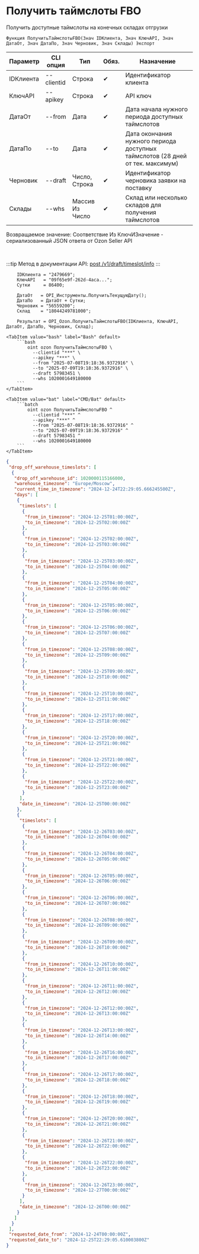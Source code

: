 ﻿---
sidebar_position: 6
description: Получить таймслоты FBO и другие функции для работы с Ozon в Открытом пакете интеграций - бесплатной open-source библиотеке интеграций для 1С:Предприятие 8, OneScript и CLI
keywords: [1C, 1С, 1С:Предприятие, 1С:Предприятие 8.3, API, Интеграция, Сервисы, Обмен, OneScript, CLI, Ozon]
---


# Получить таймслоты FBO
 Получить доступные таймслоты на конечных складах отгрузки



`Функция ПолучитьТаймслотыFBO(Знач IDКлиента, Знач КлючAPI, Знач ДатаОт, Знач ДатаПо, Знач Черновик, Знач Склады) Экспорт`

  | Параметр | CLI опция | Тип | Обяз. | Назначение |
  |-|-|-|-|-|
  | IDКлиента | --clientid | Строка | &#x2714; | Идентификатор клиента |
  | КлючAPI | --apikey | Строка | &#x2714; | API ключ |
  | ДатаОт | --from | Дата | &#x2714; | Дата начала нужного периода доступных таймслотов |
  | ДатаПо | --to | Дата | &#x2714; | Дата окончания нужного периода доступных таймслотов (28 дней от тек. максимум) |
  | Черновик | --draft | Число, Строка | &#x2714; | Идентификатор черновика заявки на поставку |
  | Склады | --whs | Массив Из Число | &#x2714; | Склад или несколько складов для получения таймслотов |

  
  Возвращаемое значение:   Соответствие Из КлючИЗначение - сериализованный JSON ответа от Ozon Seller API

<br/>

:::tip
Метод в документации API: [post /v1/draft/timeslot/info](https://docs.ozon.ru/api/seller/#operation/SupplyDraftAPI_DraftTimeslotInfo)
:::
<br/>



```bsl title="Пример использования для 1С:Предприятие/OneScript"
    IDКлиента = "2479669";
    КлючAPI   = "09f65e9f-262d-4aca...";
    Сутки     = 86400;

    ДатаОт   = OPI_Инструменты.ПолучитьТекущуюДату();
    ДатаПо   = ДатаОт + Сутки;
    Черновик = "56559200";
    Склад    = "18044249781000";

    Результат = OPI_Ozon.ПолучитьТаймслотыFBO(IDКлиента, КлючAPI, ДатаОт, ДатаПо, Черновик, Склад);
```
    

 <Tabs>
  
    <TabItem value="bash" label="Bash" default>
        ```bash
            oint ozon ПолучитьТаймслотыFBO \
              --clientid "***" \
              --apikey "***" \
              --from "2025-07-08T19:18:36.9372916" \
              --to "2025-07-09T19:18:36.9372916" \
              --draft 57983451 \
              --whs 1020001649180000
        ```
    </TabItem>
  
    <TabItem value="bat" label="CMD/Bat" default>
        ```batch
            oint ozon ПолучитьТаймслотыFBO ^
              --clientid "***" ^
              --apikey "***" ^
              --from "2025-07-08T19:18:36.9372916" ^
              --to "2025-07-09T19:18:36.9372916" ^
              --draft 57983451 ^
              --whs 1020001649180000
        ```
    </TabItem>
</Tabs>


```json title="Результат"
{
 "drop_off_warehouse_timeslots": [
  {
   "drop_off_warehouse_id": 1020000115166000,
   "warehouse_timezone": "Europe/Moscow",
   "current_time_in_timezone": "2024-12-24T22:29:05.666245500Z",
   "days": [
    {
     "timeslots": [
      {
       "from_in_timezone": "2024-12-25T01:00:00Z",
       "to_in_timezone": "2024-12-25T02:00:00Z"
      },
      {
       "from_in_timezone": "2024-12-25T02:00:00Z",
       "to_in_timezone": "2024-12-25T03:00:00Z"
      },
      {
       "from_in_timezone": "2024-12-25T03:00:00Z",
       "to_in_timezone": "2024-12-25T04:00:00Z"
      },
      {
       "from_in_timezone": "2024-12-25T04:00:00Z",
       "to_in_timezone": "2024-12-25T05:00:00Z"
      },
      {
       "from_in_timezone": "2024-12-25T05:00:00Z",
       "to_in_timezone": "2024-12-25T06:00:00Z"
      },
      {
       "from_in_timezone": "2024-12-25T06:00:00Z",
       "to_in_timezone": "2024-12-25T07:00:00Z"
      },
      {
       "from_in_timezone": "2024-12-25T08:00:00Z",
       "to_in_timezone": "2024-12-25T09:00:00Z"
      },
      {
       "from_in_timezone": "2024-12-25T09:00:00Z",
       "to_in_timezone": "2024-12-25T10:00:00Z"
      },
      {
       "from_in_timezone": "2024-12-25T10:00:00Z",
       "to_in_timezone": "2024-12-25T11:00:00Z"
      },
      {
       "from_in_timezone": "2024-12-25T17:00:00Z",
       "to_in_timezone": "2024-12-25T18:00:00Z"
      },
      {
       "from_in_timezone": "2024-12-25T20:00:00Z",
       "to_in_timezone": "2024-12-25T21:00:00Z"
      },
      {
       "from_in_timezone": "2024-12-25T21:00:00Z",
       "to_in_timezone": "2024-12-25T22:00:00Z"
      },
      {
       "from_in_timezone": "2024-12-25T22:00:00Z",
       "to_in_timezone": "2024-12-25T23:00:00Z"
      }
     ],
     "date_in_timezone": "2024-12-25T00:00:00Z"
    },
    {
     "timeslots": [
      {
       "from_in_timezone": "2024-12-26T03:00:00Z",
       "to_in_timezone": "2024-12-26T04:00:00Z"
      },
      {
       "from_in_timezone": "2024-12-26T04:00:00Z",
       "to_in_timezone": "2024-12-26T05:00:00Z"
      },
      {
       "from_in_timezone": "2024-12-26T05:00:00Z",
       "to_in_timezone": "2024-12-26T06:00:00Z"
      },
      {
       "from_in_timezone": "2024-12-26T06:00:00Z",
       "to_in_timezone": "2024-12-26T07:00:00Z"
      },
      {
       "from_in_timezone": "2024-12-26T08:00:00Z",
       "to_in_timezone": "2024-12-26T09:00:00Z"
      },
      {
       "from_in_timezone": "2024-12-26T09:00:00Z",
       "to_in_timezone": "2024-12-26T10:00:00Z"
      },
      {
       "from_in_timezone": "2024-12-26T10:00:00Z",
       "to_in_timezone": "2024-12-26T11:00:00Z"
      },
      {
       "from_in_timezone": "2024-12-26T11:00:00Z",
       "to_in_timezone": "2024-12-26T12:00:00Z"
      },
      {
       "from_in_timezone": "2024-12-26T12:00:00Z",
       "to_in_timezone": "2024-12-26T13:00:00Z"
      },
      {
       "from_in_timezone": "2024-12-26T13:00:00Z",
       "to_in_timezone": "2024-12-26T14:00:00Z"
      },
      {
       "from_in_timezone": "2024-12-26T16:00:00Z",
       "to_in_timezone": "2024-12-26T17:00:00Z"
      },
      {
       "from_in_timezone": "2024-12-26T17:00:00Z",
       "to_in_timezone": "2024-12-26T18:00:00Z"
      },
      {
       "from_in_timezone": "2024-12-26T18:00:00Z",
       "to_in_timezone": "2024-12-26T19:00:00Z"
      },
      {
       "from_in_timezone": "2024-12-26T20:00:00Z",
       "to_in_timezone": "2024-12-26T21:00:00Z"
      },
      {
       "from_in_timezone": "2024-12-26T21:00:00Z",
       "to_in_timezone": "2024-12-26T22:00:00Z"
      },
      {
       "from_in_timezone": "2024-12-26T22:00:00Z",
       "to_in_timezone": "2024-12-26T23:00:00Z"
      },
      {
       "from_in_timezone": "2024-12-26T23:00:00Z",
       "to_in_timezone": "2024-12-27T00:00:00Z"
      }
     ],
     "date_in_timezone": "2024-12-26T00:00:00Z"
    }
   ]
  }
 ],
 "requested_date_from": "2024-12-24T00:00:00Z",
 "requested_date_to": "2024-12-25T22:29:05.610003800Z"
}
```

